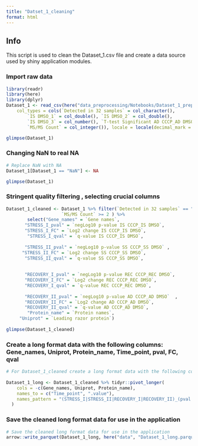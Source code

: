 ```yaml
---
title: "Datset_1_cleaning"
format: html
---
```

## Info
This script is used to clean the Dataset_1.csv file and create a data source used by shiny application modules.

### Import raw data
```r
library(readr)
library(here)
library(dplyr)
Dataset_1 <- read_csv(here("data_preprocessing/Notebooks/Dataset_1_preprocessing/Dataset_1.csv"), 
    col_types = cols(`Detected in 32 samples` = col_character(), 
        `IS DMSO_1` = col_double(), `IS DMSO_2` = col_double(), 
        `IS DMSO_3` = col_number(), `T-test Significant AD CCCP_AD DMSO (FDR=0.05, S0=0.1)` = col_character(), 
        `MS/MS Count` = col_integer()), locale = locale(decimal_mark = ","))

glimpse(Dataset_1)
```

### Changing NaN to real NA

```r
# Replace NaN with NA
Dataset_1[Dataset_1 == "NaN"] <- NA

glimpse(Dataset_1)

```

### Stringent quality filtering , selecting crucial columns 
```r
Dataset_1_cleaned <- Dataset_1 %>% filter(`Detected in 32 samples` == "yes",
                     `MS/MS Count` >= 2 ) %>% 
        select("Gene_names" = `Gene names`,
       "STRESS_I_pval" = `negLog10 p-value IS CCCP_IS DMSO`, 
       "STRESS_I_FC" = `Log2 change IS CCCP_IS DMSO`, 
        "STRESS_I_qval" = `q-value IS CCCP_IS DMSO`,
       
       "STRESS_II_pval" = `negLog10 p-value SS CCCP_SS DMSO` ,
      "STRESS_II_FC" = `Log2 change SS CCCP_SS DMSO`,
       "STRESS_II_qval" = `q-value SS CCCP_SS DMSO`,
      
      
       "RECOVERY_I_pval" = `negLog10 p-value REC CCCP_REC DMSO`,
       "RECOVERY_I_FC" = `Log2 change REC CCCP_REC DMSO`,
       "RECOVERY_I_qval" = `q-value REC CCCP_REC DMSO`,
      
       "RECOVERY_II_pval" = `negLog10 p-value AD CCCP_AD DMSO`  ,
       "RECOVERY_II_FC" = `Log2 change AD CCCP_AD DMSO`,
       "RECOVERY_II_qval" = `q-value AD CCCP_AD DMSO`,
        "Protein_name" = `Protein names`,
     "Uniprot" = `Leading razor protein`)
  
glimpse(Dataset_1_cleaned)

```

### Create a long format data with the following columns: Gene_names, Uniprot, Protein_name, Time_point, pval, FC, qval
```r
# For Dataset_1_cleaned create a long format data with the following columns: Gene_names, Uniprot, Protein_name, Time_point, pval, FC, qval
  
Dataset_1_long <- Dataset_1_cleaned %>% tidyr::pivot_longer(
    cols = -c(Gene_names, Uniprot, Protein_name),
    names_to = c("Time_point", ".value"),
    names_pattern = "(STRESS_I|STRESS_II|RECOVERY_I|RECOVERY_II)_(pval|FC|qval)"
  ) 
```

### Save the cleaned long format data for use in the application
```r
# Save the cleaned long format data for use in the application
arrow::write_parquet(Dataset_1_long, here("data", "Dataset_1_long.parquet")) 

```


